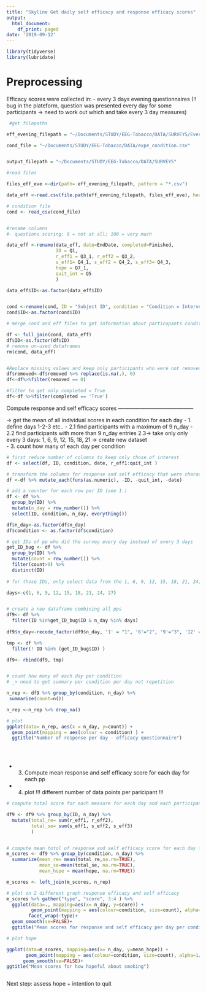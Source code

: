 ```yaml
---
title: "Skyline Get daily self efficacy and response efficacy scores"
output:
  html_document:
    df_print: paged
date: '2019-09-12'
---
```



```r
library(tidyverse)
library(lubridate)
```

Preprocessing
=====================================================

Efficacy scores were collected in:
- every 3 days evening questionnaires (!! bug in the plateform, question was presented every day for some participants -> need to work out which and take every 3 day measures)


```r
 #get filepaths

eff_evening_filepath = "~/Documents/STUDY/EEG-Tobacco/DATA/SURVEYS/Every3days"

cond_file = "~/Documents/STUDY/EEG-Tobacco/DATA/expe_condition.csv"


output_filepath = "~/Documents/STUDY/EEG-Tobacco/DATA/SURVEYS"

#read files

files_eff_eve <-dir(path= eff_evening_filepath, pattern = "*.csv") 

data_eff <-read.csv(file.path(eff_evening_filepath, files_eff_eve), header = TRUE, sep = ",", dec = ".", stringsAsFactors = FALSE)

# condition file
cond <- read_csv(cond_file)


#rename columns 
#- questions scoring: 0 = not at all; 100 = very much

data_eff <-rename(data_eff, date=EndDate, completed=Finished,
                  ID = Q1, 
                  r_eff1 = Q3_1, r_eff2 = Q3_2, 
                  s_eff1= Q4_1, s_eff2 = Q4_2, s_eff3= Q4_3, 
                  hope = Q7_1, 
                  quit_int = Q5
                  )

data_eff$ID<-as.factor(data_eff$ID)


cond <-rename(cond, ID = "Subject ID", condition = "Condition = Intervention", removed= "REMOVED")
cond$ID<-as.factor(cond$ID)

# merge cond and eff files to get information about particopants condition

df <- full_join(cond, data_eff)
df$ID<-as.factor(df$ID)
# remove un-used dataframes
rm(cond, data_eff)


#Replace missing values and keep only participants who were not removed
df$removed<-df$removed %>% replace(is.na(.), 0)
df<-df%>%filter(removed == 0)

#filter to get only completed = True
df<-df %>%filter(completed == 'True')


```

 Compute response and self efficacy scores
 ------------------------------------------

-> get the mean of all individual scores in each condition for each day
  - 1. define days 1-2-3 etc.. 
  - 2.1 find participants with a maximum of 9 n_day
  - 2.2 find participants with more than 9 n_day entries
    2.3-> take only only every 3 days: 1, 6, 9, 12, 15, 18, 21
  -> create new dataset  
  - 3. count how many of each day per condition



```r
# first reduce number of columns to keep only those of interest
df <- select(df, ID, condition, date, r_eff1:quit_int )

# transform the columns for response and self efficacy that were charactuers in numeric tyoe           
df <-df %>% mutate_each(funs(as.numeric), -ID, -quit_int, -date) 

# add a counter for each row per ID (see 1.)
df <- df %>% 
  group_by(ID) %>% 
  mutate(n_day = row_number()) %>% 
  select(ID, condition, n_day, everything())

df$n_day<-as.factor(df$n_day)
df$condition <- as.factor(df$condition)

# get IDs of pp who did the survey every day instead of every 3 days
get_ID_bug <- df %>% 
  group_by(ID) %>% 
  mutate(count = row_number()) %>% 
  filter(count>9) %>% 
  distinct(ID)
  
# for those IDs, only select data from the 1, 6, 9, 12, 15, 18, 21, 24, 27 days, and rename 1:9   

days<-c(1, 6, 9, 12, 15, 18, 21, 24, 27)


# create a new dataframe combining all pps 
df9<- df %>% 
  filter(ID %in%get_ID_bug$ID & n_day %in% days) 
  
df9$n_day<-recode_factor(df9$n_day, '1' = "1", '6'="2", '9'="3", '12' ="4", '15'="5", '18'="6", '21'="7", '24'="8", '27'="9")

tmp <- df %>% 
  filter(! ID %in% (get_ID_bug$ID) )

df9<- rbind(df9, tmp)


# count how many of each day per condition
# _> need to get summary per condition per day not repetition

n_rep <- df9 %>% group_by(condition, n_day) %>%
 summarize(count=n())

n_rep <-n_rep %>% drop_na()

# plot
ggplot(data= n_rep, aes(x = n_day, y=count)) +
  geom_point(mapping = aes(colour = condition) ) +
  ggtitle("Number of response per day - efficacy questionnaire")


 


```

- 3. Compute mean response and self efficacy score for each day for each pp

- 4. plot
!!! different number of data points per paricipant !!!



```r
# compute total score for each measure for each day and each participant

df9 <- df9 %>% group_by(ID, n_day) %>% 
  mutate(total_re= sum(r_eff1, r_eff2), 
         total_se= sum(s_eff1, s_eff2, s_eff3)
         )


# compute mean totol of response and self efficacy score for each day for each condition
m_scores <- df9 %>% group_by(condition, n_day) %>% 
  summarize(mean_re= mean(total_re,na.rm=TRUE), 
            mean_se=mean(total_se, na.rm=TRUE), 
            mean_hope = mean(hope, na.rm=TRUE))

m_scores <- left_join(m_scores, n_rep)

# plot on 2 different graph response efficacy and self efficacy
m_scores %>% gather("type", "score", 3:4 ) %>% 
  ggplot(data=., mapping=aes(x= n_day, y=score)) +
         geom_point(mapping = aes(colour=condition, size=count), alpha=1/3)+
        facet_wrap(~type)+
  geom_smooth(se=FALSE)+
  ggtitle("Mean scores for response and self efficacy per day per condition")

# plot hope

ggplot(data=m_scores, mapping=aes(x= n_day, y=mean_hope)) +
       geom_point(mapping = aes(colour=condition, size=count), alpha=1/3)+
      geom_smooth(se=FALSE)+
ggtitle("Mean scores for how hopeful about smoking")



```


Next step: assess hope + intention to quit

```r




```













